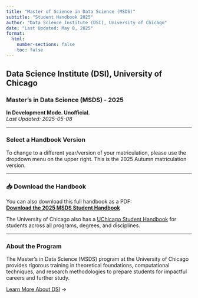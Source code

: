 ```yaml
---
title: "Master of Science in Data Science (MSDS)" 
subtitle: "Student Handbook 2025"
author: "Data Science Institute (DSI), University of Chicago"
date: "Last Updated: May 8, 2025"
format:
  html:
    number-sections: false
    toc: false
---
```


## Data Science Institute (DSI), University of Chicago
### Master's in Data Science (MSDS) - 2025  

**In Development Mode. Unofficial.**   
_Last Updated: 2025-05-08_  

---

### Select a Handbook Version

To change to a different year/version of your matriculation, please use the dropdown menu on the upper right. This is the 2025 Autumn matriculation version.  

---

### 📥 Download the Handbook

You can also download this full handbook as a PDF:  
[**Download the 2025 MSDS Student Handbook**](assets/pdfs/dsi_msds_handbook_2025a.pdf){.btn .btn-primary}

The University of Chicago also has a <a href="https://studentmanual.uchicago.edu" target="_blank" rel="noopener noreferrer">UChicago Student Handbook</a> for students across all programs, degrees, and disciplines.


---

### About the Program

The Master's in Data Science (MSDS) program at the University of Chicago provides rigorous training in theoretical foundations, computational techniques, and research methodologies to prepare students for impactful careers and further study.

[Learn More About DSI](https://datascience.uchicago.edu) →

